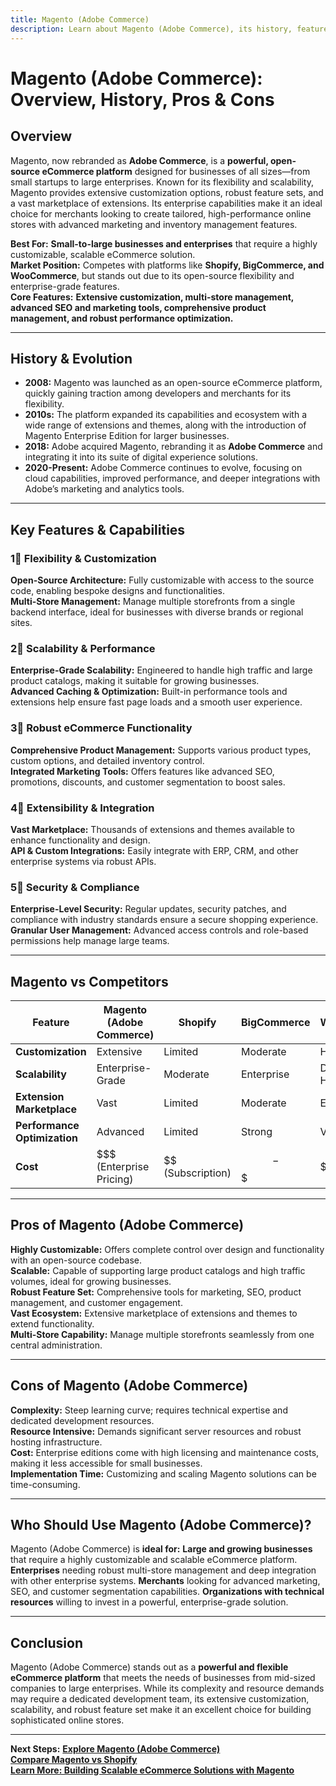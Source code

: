 ```yaml
---
title: Magento (Adobe Commerce)
description: Learn about Magento (Adobe Commerce), its history, features, and how it compares to other eCommerce platforms.
---
```


# **Magento (Adobe Commerce): Overview, History, Pros & Cons**

## **Overview**  
Magento, now rebranded as **Adobe Commerce**, is a **powerful, open-source eCommerce platform** designed for businesses of all sizes—from small startups to large enterprises. Known for its flexibility and scalability, Magento provides extensive customization options, robust feature sets, and a vast marketplace of extensions. Its enterprise capabilities make it an ideal choice for merchants looking to create tailored, high-performance online stores with advanced marketing and inventory management features.

 **Best For:** **Small-to-large businesses and enterprises** that require a highly customizable, scalable eCommerce solution.  
 **Market Position:** Competes with platforms like **Shopify, BigCommerce, and WooCommerce**, but stands out due to its open-source flexibility and enterprise-grade features.  
 **Core Features:** **Extensive customization, multi-store management, advanced SEO and marketing tools, comprehensive product management, and robust performance optimization.**

---

## **History & Evolution**  
- **2008:** Magento was launched as an open-source eCommerce platform, quickly gaining traction among developers and merchants for its flexibility.
- **2010s:** The platform expanded its capabilities and ecosystem with a wide range of extensions and themes, along with the introduction of Magento Enterprise Edition for larger businesses.
- **2018:** Adobe acquired Magento, rebranding it as **Adobe Commerce** and integrating it into its suite of digital experience solutions.
- **2020-Present:** Adobe Commerce continues to evolve, focusing on cloud capabilities, improved performance, and deeper integrations with Adobe’s marketing and analytics tools.

---

## **Key Features & Capabilities**

### **1⃣ Flexibility & Customization**
 **Open-Source Architecture:** Fully customizable with access to the source code, enabling bespoke designs and functionalities.  
 **Multi-Store Management:** Manage multiple storefronts from a single backend interface, ideal for businesses with diverse brands or regional sites.

### **2⃣ Scalability & Performance**
 **Enterprise-Grade Scalability:** Engineered to handle high traffic and large product catalogs, making it suitable for growing businesses.  
 **Advanced Caching & Optimization:** Built-in performance tools and extensions help ensure fast page loads and a smooth user experience.

### **3⃣ Robust eCommerce Functionality**
 **Comprehensive Product Management:** Supports various product types, custom options, and detailed inventory control.  
 **Integrated Marketing Tools:** Offers features like advanced SEO, promotions, discounts, and customer segmentation to boost sales.

### **4⃣ Extensibility & Integration**
 **Vast Marketplace:** Thousands of extensions and themes available to enhance functionality and design.  
 **API & Custom Integrations:** Easily integrate with ERP, CRM, and other enterprise systems via robust APIs.

### **5⃣ Security & Compliance**
 **Enterprise-Level Security:** Regular updates, security patches, and compliance with industry standards ensure a secure shopping experience.  
 **Granular User Management:** Advanced access controls and role-based permissions help manage large teams.

---

## **Magento vs Competitors**

| Feature                     | Magento (Adobe Commerce) | Shopify            | BigCommerce       | WooCommerce         |
|-----------------------------|--------------------------|--------------------|-------------------|---------------------|
| **Customization**           |  Extensive             |  Limited          |  Moderate       |  High             |
| **Scalability**             |  Enterprise-Grade      |  Moderate        |  Enterprise     |  Depends on Hosting|
| **Extension Marketplace**   |  Vast                  |  Limited          |  Moderate       |  Extensive        |
| **Performance Optimization**|  Advanced             |  Limited          |  Strong         |  Varies            |
| **Cost**                    | $$$ (Enterprise Pricing) | $$ (Subscription)  | $$-$$$           | $ (Variable)        |

---

## **Pros of Magento (Adobe Commerce)**
 **Highly Customizable:** Offers complete control over design and functionality with an open-source codebase.  
 **Scalable:** Capable of supporting large product catalogs and high traffic volumes, ideal for growing businesses.  
 **Robust Feature Set:** Comprehensive tools for marketing, SEO, product management, and customer engagement.  
 **Vast Ecosystem:** Extensive marketplace of extensions and themes to extend functionality.  
 **Multi-Store Capability:** Manage multiple storefronts seamlessly from one central administration.

---

## **Cons of Magento (Adobe Commerce)**
 **Complexity:** Steep learning curve; requires technical expertise and dedicated development resources.  
 **Resource Intensive:** Demands significant server resources and robust hosting infrastructure.  
 **Cost:** Enterprise editions come with high licensing and maintenance costs, making it less accessible for small businesses.  
 **Implementation Time:** Customizing and scaling Magento solutions can be time-consuming.

---

## **Who Should Use Magento (Adobe Commerce)?**
Magento (Adobe Commerce) is **ideal for:**
 **Large and growing businesses** that require a highly customizable and scalable eCommerce platform.
 **Enterprises** needing robust multi-store management and deep integration with other enterprise systems.
 **Merchants** looking for advanced marketing, SEO, and customer segmentation capabilities.
 **Organizations with technical resources** willing to invest in a powerful, enterprise-grade solution.

---

## **Conclusion**
Magento (Adobe Commerce) stands out as a **powerful and flexible eCommerce platform** that meets the needs of businesses from mid-sized companies to large enterprises. While its complexity and resource demands may require a dedicated development team, its extensive customization, scalability, and robust feature set make it an excellent choice for building sophisticated online stores.

---

 **Next Steps:**
 **[Explore Magento (Adobe Commerce)](https://magento.com/)**  
 **[Compare Magento vs Shopify](#)**  
 **[Learn More: Building Scalable eCommerce Solutions with Magento](#)**
